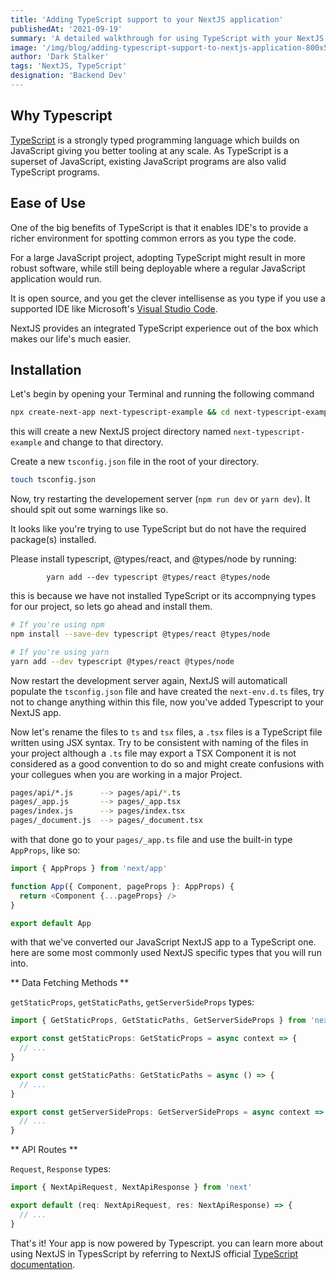 ```yaml
---
title: 'Adding TypeScript support to your NextJS application'
publishedAt: '2021-09-19'
summary: 'A detailed walkthrough for using TypeScript with your NextJS application.'
image: '/img/blog/adding-typescript-support-to-nextjs-application-800x514.jpg'
author: 'Dark Stalker'
tags: 'NextJS, TypeScript'
designation: 'Backend Dev'
---
```


## Why Typescript

[TypeScript](https://www.typescriptlang.org/) is a strongly typed programming language which builds on JavaScript
giving you better tooling at any scale. As TypeScript is a superset of JavaScript, existing JavaScript programs are
also valid TypeScript programs.

## Ease of Use

One of the big benefits of TypeScript is that it enables IDE's to provide a richer environment for spotting common errors
as you type the code.

For a large JavaScript project, adopting TypeScript might result in more robust software, while still being deployable where
a regular JavaScript application would run.

It is open source, and you get the clever intellisense as you type if you use a supported IDE like Microsoft's
[Visual Studio Code](https://code.visualstudio.com/).

NextJS provides an integrated TypeScript experience out of the box which makes our life's much easier.

## Installation

Let's begin by opening your Terminal and running the following command

```bash
npx create-next-app next-typescript-example && cd next-typescript-example
```

this will create a new NextJS project directory named `next-typescript-example` and change to that directory.

Create a new `tsconfig.json` file in the root of your directory.

```bash
touch tsconfig.json
```

Now, try restarting the developement server (`npm run dev` or `yarn dev`). It
should spit out some warnings like so.

<QuotedText>
  It looks like you're trying to use TypeScript but do not have the required
  package(s) installed.

Please install typescript, @types/react, and @types/node by running:

            yarn add --dev typescript @types/react @types/node

</QuotedText>

this is because we have not installed TypeScript or its accompnying types for our project, so lets
go ahead and install them.

```bash
# If you're using npm
npm install --save-dev typescript @types/react @types/node

# If you're using yarn
yarn add --dev typescript @types/react @types/node
```

Now restart the development server again, NextJS will automaticall populate the `tsconfig.json` file and have created the `next-env.d.ts`
files, try not to change anything within this file, now you've added Typescript to your NextJS app.

Now let's rename the files to `ts` and `tsx` files, a `.tsx` files is a TypeScript file written using JSX syntax.
Try to be consistent with naming of the files in your project although a `.ts` file may export a TSX Component it is not
considered as a good convention to do so and might create confusions with your collegues when you are working in a major Project.

```bash
pages/api/*.js      --> pages/api/*.ts
pages/_app.js       --> pages/_app.tsx
pages/index.js      --> pages/index.tsx
pages/_document.js  --> pages/_document.tsx
```

with that done go to your `pages/_app.ts` file and use the built-in type `AppProps`, like so:

```TypeScript
import { AppProps } from 'next/app'

function App({ Component, pageProps }: AppProps) {
  return <Component {...pageProps} />
}

export default App
```

with that we've converted our JavaScript NextJS app to a TypeScript one. here are some most commonly used NextJS specific types
that you will run into.

** Data Fetching Methods **

`getStaticProps`, `getStaticPaths`, `getServerSideProps` types:

```TypeScript
import { GetStaticProps, GetStaticPaths, GetServerSideProps } from 'next'

export const getStaticProps: GetStaticProps = async context => {
  // ...
}

export const getStaticPaths: GetStaticPaths = async () => {
  // ...
}

export const getServerSideProps: GetServerSideProps = async context => {
  // ...
}

```

** API Routes **

`Request`, `Response` types:

```TypeScript
import { NextApiRequest, NextApiResponse } from 'next'

export default (req: NextApiRequest, res: NextApiResponse) => {
  // ...
}
```

That's it! Your app is now powered by Typescript. you can learn more about using NextJS in TypesScript by referring to NextJS official [TypeScript documentation](https://nextjs.org/docs/basic-features/typescript).
